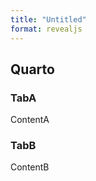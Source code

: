 ```yaml
---
title: "Untitled"
format: revealjs
---
```


## Quarto

::: {.panel-tabset}

### TabA

ContentA

### TabB

ContentB

:::
